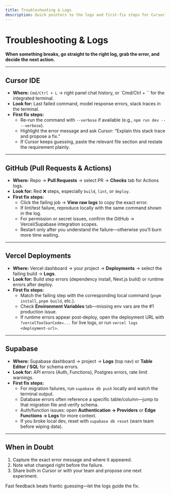 ```yaml
---
title: Troubleshooting & Logs
description: Quick pointers to the logs and first-fix steps for Cursor, GitHub, Supabase, and Vercel.
---
```


# Troubleshooting & Logs

**When something breaks, go straight to the right log, grab the error, and decide the next action.**

---

## Cursor IDE

- **Where:** `Cmd/Ctrl + L` → right panel chat history, or `Cmd/Ctrl + \`` for the integrated terminal.
- **Look for:** Last failed command, model response errors, stack traces in the terminal.
- **First fix steps:**
  - Re-run the command with `--verbose` if available (e.g., `npm run dev -- --verbose`).
  - Highlight the error message and ask Cursor: “Explain this stack trace and propose a fix.”
  - If Cursor keeps guessing, paste the relevant file section and restate the requirement plainly.

---

## GitHub (Pull Requests & Actions)

- **Where:** Repo → **Pull Requests** → select PR → **Checks** tab for Actions logs.
- **Look for:** Red ❌ steps, especially `build`, `lint`, or `deploy`.
- **First fix steps:**
  - Click the failing job → **View raw logs** to copy the exact error.
  - If lint/test failure, reproduce locally with the same command shown in the log.
  - For permission or secret issues, confirm the GitHub → Vercel/Supabase integration scopes.
  - Restart only after you understand the failure—otherwise you’ll burn more time waiting.

---

## Vercel Deployments

- **Where:** Vercel dashboard → your project → **Deployments** → select the failing build → **Logs**.
- **Look for:** Build step errors (dependency install, Next.js build) or runtime errors after deploy.
- **First fix steps:**
  - Match the failing step with the corresponding local command (`pnpm install`, `pnpm build`, etc.).
  - Check **Environment Variables** tab—missing env vars are the #1 production issue.
  - If runtime errors appear post-deploy, open the deployment URL with `?vercelToolbarCode=...` for live logs, or run `vercel logs <deployment-url>`.

---

## Supabase

- **Where:** Supabase dashboard → project → **Logs** (top nav) or **Table Editor / SQL** for schema errors.
- **Look for:** API errors (Auth, Functions), Postgres errors, rate limit warnings.
- **First fix steps:**
  - For migration failures, run `supabase db push` locally and watch the terminal output.
  - Database errors often reference a specific table/column—jump to that migration file and verify schema.
  - Auth/function issues: open **Authentication → Providers** or **Edge Functions → Logs** for more context.
  - If you broke local dev, reset with `supabase db reset` (warn team before wiping data).

---

## When in Doubt

1. Capture the exact error message and where it appeared.
2. Note what changed right before the failure.
3. Share both in Cursor or with your team and propose one next experiment.

Fast feedback beats frantic guessing—let the logs guide the fix.
